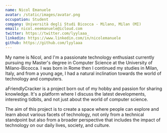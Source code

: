 ```yaml
---
name: Nicol Emanuele
avatar: /static/images/avatar.png
occupation: Student
company: Università degli Studi Bicocca - Milano, Milan (MI)
email: nicol.eeemanuele@icloud.com
twitter: https://twitter.com/lyylaaa_
linkedin: https://www.linkedin.com/in/nicolemanuele
github: https://github.com/lyylaaa
---
```


My name is Nicol, and I'm a passionate technology enthusiast
currently pursuing my Master's degree in Computer Science at the University of
Milano-Bicocca. I was born in Rome then I continued my studies in Milan, Italy, and from a young age, I
had a natural inclination towards the world of technology and computers.

aFriendlyCracker is a project born out of my hobby and passion for sharing knowledge.
It's a platform where I discuss the latest developments, interesting tidbits, and not just
about the world of computer science.

The aim of this project is to create a space where people can explore and learn about
various facets of technology, not only from a technical standpoint but also from a broader
perspective that includes the impact of technology on our daily lives, society, and culture.
